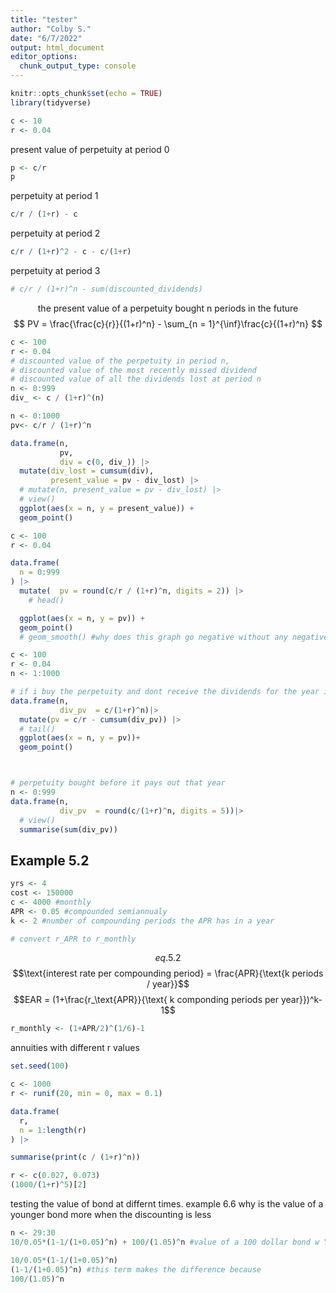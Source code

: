 ```yaml
---
title: "tester"
author: "Colby S."
date: "6/7/2022"
output: html_document
editor_options: 
  chunk_output_type: console
---
```


```r
knitr::opts_chunk$set(echo = TRUE)
library(tidyverse)
```


```r
c <- 10
r <- 0.04
```

present value of perpetuity at period 0
```r
p <- c/r
p
```

perpetuity at period 1
```r
c/r / (1+r) - c
```
perpetuity at period 2
```r
c/r / (1+r)^2 - c - c/(1+r)
```


perpetuity at period 3
```r
# c/r / (1+r)^n - sum(discounted_dividends)
```

$$
\text{the present value of a perpetuity bought n periods in the future}
$$
$$
PV = \frac{\frac{c}{r}}{(1+r)^n} - \sum_{n = 1}^{\inf}\frac{c}{(1+r)^n}
$$

```r
c <- 100
r <- 0.04
# discounted value of the perpetuity in period n,
# discounted value of the most recently missed dividend
# discounted value of all the dividends lost at period n
n <- 0:999
div_ <- c / (1+r)^(n)

n <- 0:1000
pv<- c/r / (1+r)^n

data.frame(n,
           pv,
           div = c(0, div_)) |> 
  mutate(div_lost = cumsum(div),
         present_value = pv - div_lost) |>
  # mutate(n, present_value = pv - div_lost) |>
  # view()
  ggplot(aes(x = n, y = present_value)) +
  geom_point()
```

```r
c <- 100
r <- 0.04

data.frame(
  n = 0:999
) |>
  mutate(  pv = round(c/r / (1+r)^n, digits = 2)) |>
    # head()

  ggplot(aes(x = n, y = pv)) +
  geom_point()
  # geom_smooth() #why does this graph go negative without any negative values?
```

```r
c <- 100
r <- 0.04
n <- 1:1000

# if i buy the perpetuity and dont receive the dividends for the year it was purchased
data.frame(n,
           div_pv  = c/(1+r)^n)|>
  mutate(pv = c/r - cumsum(div_pv)) |>
  # tail()
  ggplot(aes(x = n, y = pv))+
  geom_point()



# perpetuity bought before it pays out that year
n <- 0:999
data.frame(n,
           div_pv  = round(c/(1+r)^n, digits = 5))|>
  # view()
  summarise(sum(div_pv))
```
## Example 5.2
```r
yrs <- 4
cost <- 150000
c <- 4000 #monthly
APR <- 0.05 #compounded semiannualy
k <- 2 #number of compounding periods the APR has in a year

# convert r_APR to r_monthly
```
$$eq. 5.2$$
$$\text{interest rate per compounding period} = \frac{APR}{\text{k periods / year}}$$
$$EAR = (1+\frac{r_\text{APR}}{\text{ k componding periods per year}})^k-1$$

```r
r_monthly <- (1+APR/2)^(1/6)-1

```

annuities with different r values
```r
set.seed(100)

c <- 1000
r <- runif(20, min = 0, max = 0.1)

data.frame(
  r,
  n = 1:length(r)
) |>

summarise(print(c / (1+r)^n))
```


```r
r <- c(0.027, 0.073)
(1000/(1+r)^5)[2]
```

testing the value of bond at differnt times. example 6.6
why is the value of a younger bond more when the discounting is less
```r
n <- 29:30
10/0.05*(1-1/(1+0.05)^n) + 100/(1.05)^n #value of a 100 dollar bond w YTM = 5% and 10% annual coupon rate

10/0.05*(1-1/(1+0.05)^n)
(1-1/(1+0.05)^n) #this term makes the difference because 
100/(1.05)^n
```

